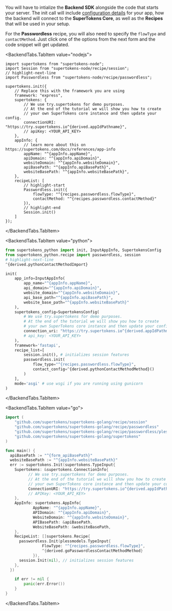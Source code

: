 
You will have to intialize the **Backend SDK** alongside the code that starts your server.
The init call will include [configuration details](/docs/references/app-info) for your app, how the backend will connect to the **SuperTokens Core**, as well as the **Recipes** that will be used in your setup.

For the **Passwordless** recipe, you will also need to specify the `flowType` and `contactMethod`.
Just click one of the options from the next form and the code snippet will get updated.

<BackendTabs>

<BackendTabs.TabItem value="nodejs">

<PasswordlessConfigCard showFlowType>

```tsx title="Backend SDK Init" showAppTypeSelect
import supertokens from "supertokens-node";
import Session from "supertokens-node/recipe/session";
// highlight-next-line
import Passwordless from "supertokens-node/recipe/passwordless";

supertokens.init({
    // Replace this with the framework you are using
    framework: "express",
    supertokens: {
        // We use try.supertokens for demo purposes.
        // At the end of the tutorial we will show you how to create
        // your own SuperTokens core instance and then update your config.
        connectionURI: "https://try.supertokens.io^{derived.appIdPathname}",
        // apiKey: <YOUR_API_KEY>
    },
    appInfo: {
        // learn more about this on https://supertokens.com/docs/references/app-info
        appName: "^{appInfo.appName}",
        apiDomain: "^{appInfo.apiDomain}",
        websiteDomain: "^{appInfo.websiteDomain}",
        apiBasePath: "^{appInfo.apiBasePath}",
        websiteBasePath: "^{appInfo.websiteBasePath}",
    },
    recipeList: [
        // highlight-start
        Passwordless.init({
            flowType: "^{recipes.passwordless.flowType}",
            contactMethod: "^{recipes.passwordless.contactMethod}"
        }),
        // highlight-end
        Session.init() 
    ]
});
```


</PasswordlessConfigCard>

</BackendTabs.TabItem>

<BackendTabs.TabItem value="python">


<PasswordlessConfigCard showFlowType>

```python title="Backend SDK Init" showAppTypeSelect
from supertokens_python import init, InputAppInfo, SupertokensConfig
from supertokens_python.recipe import passwordless, session
# highlight-next-line
^{derived.pythonContactMethodImport}

init(
    app_info=InputAppInfo(
        app_name="^{appInfo.appName}",
        api_domain="^{appInfo.apiDomain}",
        website_domain="^{appInfo.websiteDomain}",
        api_base_path="^{appInfo.apiBasePath}",
        website_base_path="^{appInfo.websiteBasePath}"
    ),
    supertokens_config=SupertokensConfig(
        # We use try.supertokens for demo purposes.
        # At the end of the tutorial we will show you how to create
        # your own SuperTokens core instance and then update your config.
        connection_uri: "https://try.supertokens.io^{derived.appIdPathname}",
        # api_key: <YOUR_API_KEY>
    ),
    framework='fastapi',
    recipe_list=[
        session.init(), # initializes session features
        passwordless.init(
            flow_type="^{recipes.passwordless.flowType}",
            contact_config=^{derived.pythonContactMethodMethod}()
        )
    ],
    mode='asgi' # use wsgi if you are running using gunicorn
)
```

</PasswordlessConfigCard>

</BackendTabs.TabItem>

<BackendTabs.TabItem value="go">

<PasswordlessConfigCard showFlowType>

```go title="Backend SDK Init" showAppTypeSelect
import (
	"github.com/supertokens/supertokens-golang/recipe/session"
	"github.com/supertokens/supertokens-golang/recipe/passwordless"
	"github.com/supertokens/supertokens-golang/recipe/passwordless/plessmodels"
	"github.com/supertokens/supertokens-golang/supertokens"
)

func main() {
  apiBasePath := "^{form_apiBasePath}"
  websiteBasePath := "^{appInfo.websiteBasePath}"
  err := supertokens.Init(supertokens.TypeInput{
    Supertokens: &supertokens.ConnectionInfo{
          // We use try.supertokens for demo purposes.
          // At the end of the tutorial we will show you how to create
          // your own SuperTokens core instance and then update your config.
          ConnectionURI: "https://try.supertokens.io^{derived.appIdPathname}",
          // APIKey: <YOUR_API_KEY>
    },
    AppInfo: supertokens.AppInfo{
            AppName: "^{appInfo.appName}",
            APIDomain: "^{appInfo.apiDomain}",
            WebsiteDomain: "^{appInfo.websiteDomain}",
            APIBasePath: &apiBasePath,
            WebsiteBasePath: &websiteBasePath,
    },
    RecipeList: []supertokens.Recipe{
      passwordless.Init(plessmodels.TypeInput{
                FlowType: "^{recipes.passwordless.flowType}",
                ^{derived.goPasswordlessContactMethodMethod}
            }),
      session.Init(nil), // initializes session features
    },
  })

	if err != nil {
		panic(err.Error())
	}
}
```

</PasswordlessConfigCard>

</BackendTabs.TabItem>

</BackendTabs>

